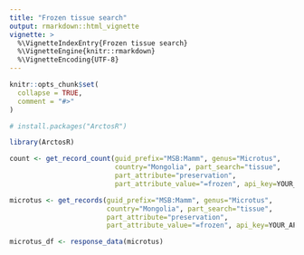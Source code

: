 ```yaml
---
title: "Frozen tissue search"
output: rmarkdown::html_vignette
vignette: >
  %\VignetteIndexEntry{Frozen tissue search}
  %\VignetteEngine{knitr::rmarkdown}
  %\VignetteEncoding{UTF-8}
---
```


```r
knitr::opts_chunk$set(
  collapse = TRUE,
  comment = "#>"
)
```

```r
# install.packages("ArctosR")

library(ArctosR)
```

```r
count <- get_record_count(guid_prefix="MSB:Mamm", genus="Microtus",
                          country="Mongolia", part_search="tissue",
                          part_attribute="preservation",
                          part_attribute_value="=frozen", api_key=YOUR_API_KEY)
```


```r
microtus <- get_records(guid_prefix="MSB:Mamm", genus="Microtus",
                        country="Mongolia", part_search="tissue",
                        part_attribute="preservation",
                        part_attribute_value="=frozen", api_key=YOUR_API_KEY)

microtus_df <- response_data(microtus)
```




